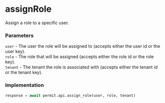 # assignRole

Assign a role to a specific user.

### Parameters

`user` - The user the role will be assigned to (accepts either the user id or the user key).<br/>
`role` - The role that will be assigned (accepts either the role id or the role key).<br/>
`tenant` - The tenant the role is associated with (accepts either the tenant id or the tenant key).<br/>

### Implementation

```python
response = await permit.api.assign_role(user, role, tenant)
```
